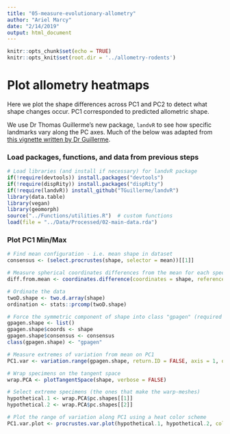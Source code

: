 ```yaml
---
title: "05-measure-evolutionary-allometry"
author: "Ariel Marcy"
date: "2/14/2019"
output: html_document
---
```


```r
knitr::opts_chunk$set(echo = TRUE)
knitr::opts_knit$set(root.dir = '../allometry-rodents')
```

# Plot allometry heatmaps
Here we plot the shape differences across PC1 and PC2 to detect what shape changes occur. PC1 corresponded to predicted allometric shape. 

We use Dr Thomas Guillerme's new package, `landvR` to see how specific landmarks vary along the PC axes. Much of the below was adapted from [this vignette written by Dr Guillerme](https://cdn.rawgit.com/TGuillerme/landvR/8a6a6bd5/inst/vignettes/Landmark_partition_test.html).

### Load packages, functions, and data from previous steps
```r
# Load libraries (and install if necessary) for landvR package
if(!require(devtools)) install.packages("devtools")
if(!require(dispRity)) install.packages("dispRity")
if(!require(landvR)) install_github("TGuillerme/landvR")
library(data.table)
library(vegan)
library(geomorph)
source("../Functions/utilities.R")  # custom functions
load(file = "../Data/Processed/02-main-data.rda")
```

### Plot PC1 Min/Max
```r
# Find mean configuration - i.e. mean shape in dataset
consensus <- (select.procrustes(shape, selector = mean))[[1]]

# Measure spherical coordinates differences from the mean for each specimen for each landmark
diff.from.mean <- coordinates.difference(coordinates = shape, reference = consensus, type = "spherical")

# Ordinate the data
twoD.shape <- two.d.array(shape)
ordination <- stats::prcomp(twoD.shape)

# Force the symmetric component of shape into class "gpagen" (required for variation.range)
gpagen.shape <- list()
gpagen.shape$coords <- shape
gpagen.shape$consensus <- consensus
class(gpagen.shape) <- "gpagen"

# Measure extremes of variation from mean on PC1
PC1.var <- variation.range(gpagen.shape, return.ID = FALSE, axis = 1, ordination = ordination, type = "spherical")

# Wrap specimens on the tangent space
wrap.PCA <- plotTangentSpace(shape, verbose = FALSE)

# Select extreme specimens (the ones that make the warp-meshes)
hypothetical.1 <- wrap.PCA$pc.shapes[[1]]
hypothetical.2 <- wrap.PCA$pc.shapes[[2]]

# Plot the range of variation along PC1 using a heat color scheme
PC1.var.plot <- procrustes.var.plot(hypothetical.1, hypothetical.2, col = heat.colors, col.val = PC1.var[, "radius"], labels = F)
```